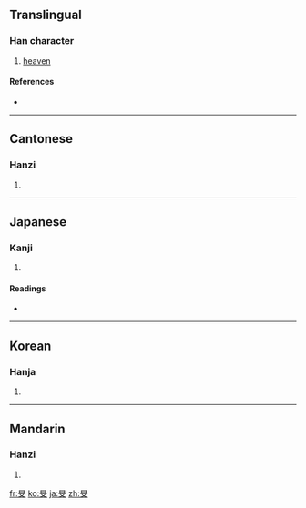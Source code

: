==Translingual==

===Han character===
{{Han char|rn=72|rad=日|as=04|sn=8|four=6040<sub>0</sub>|canj=日卜大 (AYK)}}

# [[heaven]]

====References====
* {{Han ref|kx=0490.250|dkj=13775|hdz=21495.060|uh=65FB|ud=26107|bh=CCC9|bd=52425}}

----

==Cantonese==

===Hanzi===
{{yue-hanzi|jyut=|y=man4}}

# {{defn|Cantonese|sort=日04}}

----

==Japanese==

===Kanji===
{{ja-kanji|grade=|rs=日04}}

# {{defn|Japanese|sort=日04}}

====Readings====
* {{ja-readings|on=[[びん]] (bin), [[みん]] (min)|kun= [[あきら]] (akira) [[あきぞら]] (akizora)}}

----

==Korean==

===Hanja===
{{ko-hanja|hangeul=민|eumhun=|rv=min|mr=min|y=min}}

# {{defn|Korean|sort=日04}}

----

==Mandarin==

===Hanzi===
{{cmn-hanzi|pin=[[mǐn]] ([[min3]])|wg=min<sup>3</sup>}}

# {{defn|Mandarin|sort=日04}}

[[fr:旻]]
[[ko:旻]]
[[ja:旻]]
[[zh:旻]]